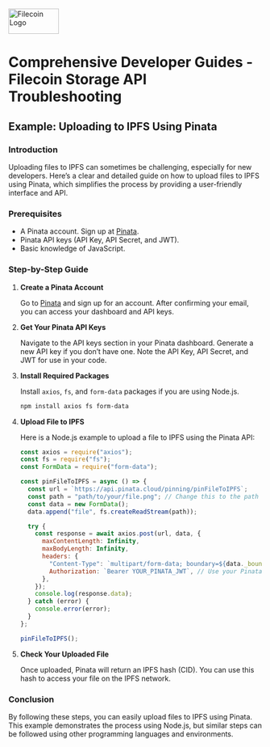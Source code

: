 #

<img
  src="https://i.ibb.co/JdvJh7B/Filecoin-Background-Removed.png"
  alt="Filecoin Logo"
  width="100"
  height="50"
/>

# Comprehensive Developer Guides - Filecoin Storage API Troubleshooting

## Example: Uploading to IPFS Using Pinata

### Introduction

Uploading files to IPFS can sometimes be challenging, especially for new developers. Here’s a clear and detailed guide on how to upload files to IPFS using Pinata, which simplifies the process by providing a user-friendly interface and API.

### Prerequisites

- A Pinata account. Sign up at [Pinata](https://app.pinata.cloud).
- Pinata API keys (API Key, API Secret, and JWT).
- Basic knowledge of JavaScript.

### Step-by-Step Guide

1. **Create a Pinata Account**

   Go to [Pinata](https://app.pinata.cloud) and sign up for an account. After confirming your email, you can access your dashboard and API keys.

2. **Get Your Pinata API Keys**

   Navigate to the API keys section in your Pinata dashboard. Generate a new API key if you don’t have one. Note the API Key, API Secret, and JWT for use in your code.

3. **Install Required Packages**

   Install `axios`, `fs`, and `form-data` packages if you are using Node.js.

   ```bash
   npm install axios fs form-data
   ```

4. **Upload File to IPFS**

   Here is a Node.js example to upload a file to IPFS using the Pinata API:

   ```javascript
   const axios = require("axios");
   const fs = require("fs");
   const FormData = require("form-data");

   const pinFileToIPFS = async () => {
     const url = `https://api.pinata.cloud/pinning/pinFileToIPFS`;
     const path = "path/to/your/file.png"; // Change this to the path of your file
     const data = new FormData();
     data.append("file", fs.createReadStream(path));

     try {
       const response = await axios.post(url, data, {
         maxContentLength: Infinity,
         maxBodyLength: Infinity,
         headers: {
           "Content-Type": `multipart/form-data; boundary=${data._boundary}`,
           Authorization: `Bearer YOUR_PINATA_JWT`, // Use your Pinata JWT here
         },
       });
       console.log(response.data);
     } catch (error) {
       console.error(error);
     }
   };

   pinFileToIPFS();
   ```

5. **Check Your Uploaded File**

   Once uploaded, Pinata will return an IPFS hash (CID). You can use this hash to access your file on the IPFS network.

### Conclusion

By following these steps, you can easily upload files to IPFS using Pinata. This example demonstrates the process using Node.js, but similar steps can be followed using other programming languages and environments.
